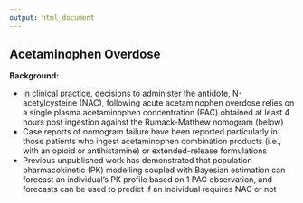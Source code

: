 ```yaml
---
output: html_document
---
```


## Acetaminophen Overdose

**Background:**

* In clinical practice, decisions to administer the antidote, N-acetylcysteine (NAC), following acute acetaminophen overdose relies on a single plasma acetaminophen concentration (PAC) obtained at least 4 hours post ingestion against the Rumack-Matthew nomogram (below)
* Case reports of nomogram failure have been reported particularly in those patients who ingest acetaminophen combination products (i.e., with an opioid or antihistamine) or extended-release formulations
* Previous unpublished work has demonstrated that population pharmacokinetic (PK) modelling coupled with Bayesian estimation can forecast an individual’s PK profile based on 1 PAC observation, and forecasts can be used to predict if an individual requires NAC or not
